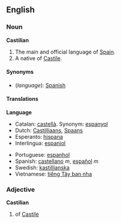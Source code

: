 {{wikipedia}}
==English==

===Noun===
'''Castilian'''
# The main and official language of [[w:Spain|Spain]].
# A native of [[Castile]].

====Synonyms====
*(''language''): [[Spanish]]

====Translations====
'''Language'''
{{top}}
*Catalan: [[castellà]]. Synonym: [[espanyol]]
*Dutch: [[Castilliaans]], [[Spaans]]
*Esperanto: [[hispana]]
*Interlingua: [[espaniol]]
{{mid}}
*Portuguese: [[espanhol]]
*Spanish: [[castellano]] ''m'', [[español]] ''m''
*Swedish: [[kastillianska]]
*Vietnamese: [[tiếng Tây ban nha]]
{{bottom}}

===Adjective===
'''Castilian'''

# of [[Castile]]